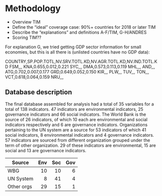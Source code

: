 # Methodology

* Overview TIM
* Define the "ideal" coverage case: 90%+ countries for 2018 or later TIM
* Describe the "explanations" and definitions A-F/TIM, G-H/ANDRES
* Scoring TIM??


For explanation G, we tried getting GDP sector information for small economies, but this
is all there is (unlisted countries have no GDP data):

COUNTRY,SP.POP.TOTL,NV.SRV.TOTL.KD,NV.AGR.TOTL.KD,NV.IND.TOTL.KD
FSM,,,
KNA,0.655,0.012,0.221
SYC,,,
DMA,0.573,0.113,0.119
MHL,,,
AND,,,
ATG,0.702,0.007,0.177
GRD,0.649,0.052,0.150
KIR,,,
PLW,,,
TUV,,,
TON,,,
VCT,0.618,0.064,0.159
NRU,,,


## Database description

The final database assembled for analysis had a total of 35 variables for a total of 138 indicators. 47 indicators are environmental indicators, 25 governance indicators and 66 social indicators. The World Bank is the source of 26 indicators, of which 10 each are environmental and social indicators respectively and 6 are governance indicators. Organizations pertaining to the UN system are a source for 53 indicators of which 41 social indicators, 8 environmental indicators and 4 governance indicators. 57 indicators are sourced from different organization grouped under the term of other organization. 29 of these indicators are environmental, 15 are social  and 13 are governance indicators. 

  Source | Env  | Soc   | Gov
  ------ | ---: | ---:  | ---:
    WBG    | 10    | 10     | 6
  UN System | 8 | 41 | 4
  Other orgs | 29 | 15 | 1
